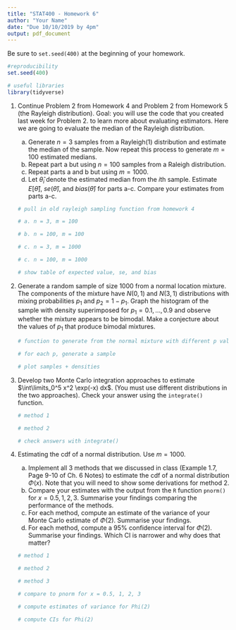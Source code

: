 ```yaml
---
title: "STAT400 - Homework 6"
author: "Your Name"
date: "Due 10/10/2019 by 4pm"
output: pdf_document
---
```

Be sure to `set.seed(400)` at the beginning of your homework.

```r
#reproducibility
set.seed(400)
```

```r
# useful libraries
library(tidyverse)
```

1. Continue Problem 2 from Homework 4 and Problem 2 from Homework 5 (the Rayleigh distribution). Goal: you will use the code that you created last week for Problem 2. to learn more about evaluating estimators. Here we are going to evaluate the median of the Rayleigh distribution. 

    a. Generate $n = 3$ samples from a Rayleigh(1) distribution and estimate the median of the sample. Now repeat this process to generate $m=100$ estimated medians.
    b. Repeat part a but using $n=100$ samples from a Raleigh distribution.
    c. Repeat parts a and b but using $m=1000$.
    d. Let $\hat{\theta}_i$ denote the estimated median from the $i$th sample. Estimate $E[\hat{\theta}]$, $se(\hat{\theta})$, and $bias(\hat{\theta})$ for parts a-c. Compare your estimates from parts a-c. 
    
    ```r
    # pull in old rayleigh sampling function from homework 4
    
    # a. n = 3, m = 100
    
    # b. n = 100, m = 100
    
    # c. n = 3, m = 1000
    
    # c. n = 100, m = 1000
    
    # show table of expected value, se, and bias
    
    ```
    
2. Generate a random sample of size $1000$ from a normal location mixture. The components of the mixture have $N(0, 1)$ and $N(3, 1)$ distributions with mixing probabilities $p_1$ and $p_2 = 1 - p_1$. Graph the histogram of the sample with density superimposed for $p_1 = 0.1, \dots, 0.9$ and observe whether the mixture appears to be bimodal. Make a conjecture about the values of $p_1$ that produce bimodal mixtures.

    ```r
    # function to generate from the normal mixture with different p values
    
    # for each p, generate a sample
    
    # plot samples + densities
    
    ```

3. Develop two Monte Carlo integration approaches to estimate $\int\limits_0^5 x^2 \exp(-x) dx$. (You must use different distributions in the two approaches). Check your answer using the `integrate()` function.

    ```r
    # method 1
    
    # method 2
    
    # check answers with integrate()
    
    ```

4. Estimating the cdf of a normal distribution. Use $m = 1000$.
    
    a. Implement all 3 methods that we discussed in class (Example 1.7, Page 9-10 of Ch. 6 Notes) to estimate the cdf of a normal distribution $\Phi(x)$. Note that you will need to show some derivations for method 2.
    b. Compare your estimates with the output from the `R` function `pnorm()` for $x = 0.5, 1, 2, 3$. Summarise your findings comparing the performance of the methods.
    c. For each method, compute an estimate of the variance of your Monte Carlo estimate of $\Phi(2)$. Summarise your findings.
    d. For each method, compute a $95\%$ confidence interval for $\Phi(2)$. Summarise your findings. Which CI is narrower and why does that matter?
    
    ```r
    # method 1
    
    # method 2
    
    # method 3
    
    # compare to pnorm for x = 0.5, 1, 2, 3
    
    # compute estimates of variance for Phi(2)
    
    # compute CIs for Phi(2)
    
    ```